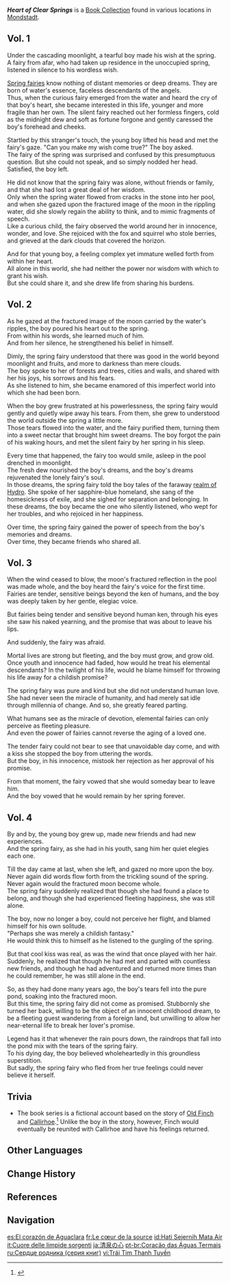 {{About|the book collection|the furnishing|Heart of Clear Springs (Furnishing)}}
{{Book Collection Infobox
|image     = Book Heart of Clear Springs.png
|quality   = 3
|region_lore = Mondstadt
|region_location = Mondstadt
|volumes   = 4
|vol1      = Outside the southeast house in [[Springvale]]
|vol2      = On a table outside [[Cat's Tail]] in [[Mondstadt]]
|vol3      = Grand Master's Office in the [[Knights of Favonius Headquarters]]
|vol4      = Inside the [[Dawn Winery]], on a table by the stairs
}}
'''''Heart of Clear Springs''''' is a [[Book Collection]] found in various locations in [[Mondstadt]].

==Vol. 1==
{{Description|A legendary tale passed down by [[Springvale]] hunters that portrays an encounter between an unknown young boy and a [[Spring Fairy|spring fairy]].}}

Under the cascading moonlight, a tearful boy made his wish at the spring.<br>
A fairy from afar, who had taken up residence in the unoccupied spring, listened in silence to his wordless wish.

[[Oceanid|Spring fairies]] know nothing of distant memories or deep dreams. They are born of water's essence, faceless descendants of the angels.<br>
Thus, when the curious fairy emerged from the water and heard the cry of that boy's heart, she became interested in this life, younger and more fragile than her own. The silent fairy reached out her formless fingers, cold as the midnight dew and soft as fortune forgone and gently caressed the boy's forehead and cheeks.

Startled by this stranger's touch, the young boy lifted his head and met the fairy's gaze. "Can you make my wish come true?" The boy asked.<br>
The fairy of the spring was surprised and confused by this presumptuous question. But she could not speak, and so simply nodded her head.<br>
Satisfied, the boy left.

He did not know that the spring fairy was alone, without friends or family, and that she had lost a great deal of her wisdom.<br>
Only when the spring water flowed from cracks in the stone into her pool, and when she gazed upon the fractured image of the moon in the rippling water, did she slowly regain the ability to think, and to mimic fragments of speech.<br>
Like a curious child, the fairy observed the world around her in innocence, wonder, and love. She rejoiced with the fox and squirrel who stole berries, and grieved at the dark clouds that covered the horizon.

And for that young boy, a feeling complex yet immature welled forth from within her heart.<br>
All alone in this world, she had neither the power nor wisdom with which to grant his wish.<br>
But she could share it, and she drew life from sharing his burdens.

==Vol. 2==
{{Description|A legendary tale passed down by Springvale hunters that recounts the acquaintance of a spring fairy and a young boy.}}

As he gazed at the fractured image of the moon carried by the water's ripples, the boy poured his heart out to the spring.<br>
From within his words, she learned much of him.<br>
And from her silence, he strengthened his belief in himself.

Dimly, the spring fairy understood that there was good in the world beyond moonlight and fruits, and more to darkness than mere clouds.<br>
The boy spoke to her of forests and trees, cities and walls, and shared with her his joys, his sorrows and his fears.<br>
As she listened to him, she became enamored of this imperfect world into which she had been born.

When the boy grew frustrated at his powerlessness, the spring fairy would gently and quietly wipe away his tears. From them, she grew to understood the world outside the spring a little more.<br>
Those tears flowed into the water, and the fairy purified them, turning them into a sweet nectar that brought him sweet dreams. The boy forgot the pain of his waking hours, and met the silent fairy by her spring in his sleep.

Every time that happened, the fairy too would smile, asleep in the pool drenched in moonlight.<br>
The fresh dew nourished the boy's dreams, and the boy's dreams rejuvenated the lonely fairy's soul.<br>
In those dreams, the spring fairy told the boy tales of the faraway [[Fontaine|realm of Hydro]]. She spoke of her sapphire-blue homeland, she sang of the homesickness of exile, and she sighed for separation and belonging. In these dreams, the boy became the one who silently listened, who wept for her troubles, and who rejoiced in her happiness.

Over time, the spring fairy gained the power of speech from the boy's memories and dreams.<br>
Over time, they became friends who shared all.

==Vol. 3==
{{Description|A legendary tale passed down by Springvale hunters that recounts a promise made between a spring fairy and a young boy.}}

When the wind ceased to blow, the moon's fractured reflection in the pool was made whole, and the boy heard the fairy's voice for the first time.<br>
Fairies are tender, sensitive beings beyond the ken of humans, and the boy was deeply taken by her gentle, elegiac voice.

But fairies being tender and sensitive beyond human ken, through his eyes she saw his naked yearning, and the promise that was about to leave his lips.

And suddenly, the fairy was afraid.

Mortal lives are strong but fleeting, and the boy must grow, and grow old. Once youth and innocence had faded, how would he treat his elemental descendants? In the twilight of his life, would he blame himself for throwing his life away for a childish promise?

The spring fairy was pure and kind but she did not understand human love. She had never seen the miracle of humanity, and had merely sat idle through millennia of change. And so, she greatly feared parting.

What humans see as the miracle of devotion, elemental fairies can only perceive as fleeting pleasure.<br>
And even the power of fairies cannot reverse the aging of a loved one.

The tender fairy could not bear to see that unavoidable day come, and with a kiss she stopped the boy from uttering the words.<br>
But the boy, in his innocence, mistook her rejection as her approval of his promise.

From that moment, the fairy vowed that she would someday bear to leave him.<br>
And the boy vowed that he would remain by her spring forever.

==Vol. 4==
{{Description|A legendary tale passed down by Springvale hunters that recounts a bitter ending finally faced by a boy who was no longer young and a spring fairy who had not grown old.}}

By and by, the young boy grew up, made new friends and had new experiences.<br>
And the spring fairy, as she had in his youth, sang him her quiet elegies each one.

Till the day came at last, when she left, and gazed no more upon the boy.<br>
Never again did words flow forth from the trickling sound of the spring. Never again would the fractured moon become whole.<br>
The spring fairy suddenly realized that though she had found a place to belong, and though she had experienced fleeting happiness, she was still alone.

The boy, now no longer a boy, could not perceive her flight, and blamed himself for his own solitude.<br>
"Perhaps she was merely a childish fantasy."<br>
He would think this to himself as he listened to the gurgling of the spring.

But that cool kiss was real, as was the wind that once played with her hair.<br>
Suddenly, he realized that though he had met and parted with countless new friends, and though he had adventured and returned more times than he could remember, he was still alone in the end.

So, as they had done many years ago, the boy's tears fell into the pure pond, soaking into the fractured moon.<br>
But this time, the spring fairy did not come as promised. Stubbornly she turned her back, willing to be the object of an innocent childhood dream, to be a fleeting guest wandering from a foreign land, but unwilling to allow her near-eternal life to break her lover's promise.

Legend has it that whenever the rain pours down, the raindrops that fall into the pond mix with the tears of the spring fairy.<br>
To his dying day, the boy believed wholeheartedly in this groundless superstition.<br>
But sadly, the spring fairy who fled from her true feelings could never believe it herself.

==Trivia==
*The book series is a fictional account based on the story of [[Old Finch]] and [[Callirhoe]].<ref>{{Ref/Quest|Heart of the Deep (Quest)}}</ref> Unlike the boy in the story, however, Finch would eventually be reunited with Callirhoe and have his feelings returned.

==Other Languages==
{{Other Languages
|en      = Heart of Clear Springs
|zhs     = 清泉之心
|zhs_rm  = Qīngquán zhī Xīn
|zht     = 清泉之心
|zht_rm  = Qīngquán zhī Xīn
|zh_tl   = Heart of Clear Springs
|ja      = 清泉の心
|ja_rm   = Kiyoizumi no Kokoro<ref>{{Ref/Quest|Tears Among the Leaves (Quest)|note=Japanese Voice-Over}}</ref>
|ja_tl   = Heart of Clear Springs
|ko      = 샘물의 마음
|ko_rm   = Saemmul-ui Ma'eum
|ko_tl   = Heart of Springs
|es      = El corazón de Aguaclara
|es_tl   = The Heart of Clearwater
|fr      = Le cœur de la source
|fr_tl   = The Spring's Heart
|ru      = Сердце родника
|ru_tl   = Heart of Spring
|th      = หัวใจแห่งน้ำพุใสสะอาด
|th_rm   = Huachai haeng namphu sai saat
|th_tl   = Heart of Clear Springs
|vi      = Trái Tim {{tt|Thanh Tuyền|清泉}}
|vi_tl   = Heart of Clear Springs
|de      = Herz der Quelle
|de_tl   = Heart of the Spring
|id      = Hati Sejernih Mata Air
|id_tl   = Heart as Clear as Spring
|pt      = Coração das Águas Termais
|pt_tl   = 
|tr      = Berrak Pınarların Kalbi
|tr_tl   = Heart of Clear Springs
|it      = Cuore delle limpide sorgenti
|it_tl   = 
}}

==Change History==
{{Change History|1.0}}

==References==
{{Reflist}}

==Navigation==
{{Book Navbox|Mondstadt}}

[[es:El corazón de Aguaclara]]
[[fr:Le cœur de la source]]
[[id:Hati Sejernih Mata Air]]
[[it:Cuore delle limpide sorgenti]]
[[ja:清泉の心]]
[[pt-br:Coração das Águas Termais]]
[[ru:Сердце родника (серия книг)]]
[[vi:Trái Tim Thanh Tuyền]]